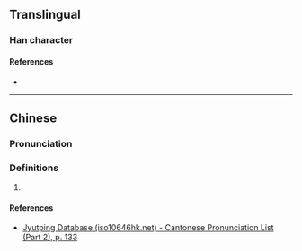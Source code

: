{{character info}}
==Translingual==

===Han character===
{{Han char|rn=75|rad=木|as=15|sn=19|four=41931|canj=DYMU|ids=⿰木遷}}

====References====
* {{Han ref|kx=0559.330|dkj=15791|dj=0949.080|hdz=21313.010|uh=6ACF|ud=27343|bh=F256|bd=62038}}

----

==Chinese==
{{zh-forms|s=𰗬}}

===Pronunciation===
{{zh-pron
|m=qiān
|c=cin1
}}

===Definitions===
{{zh-hanzi}}

# {{rfdef|zh}}

====References====
* [http://www.iso10646hk.net/jp/document/download.jsp Jyutping Database (iso10646hk.net) - Cantonese Pronunciation List (Part 2), p. 133]